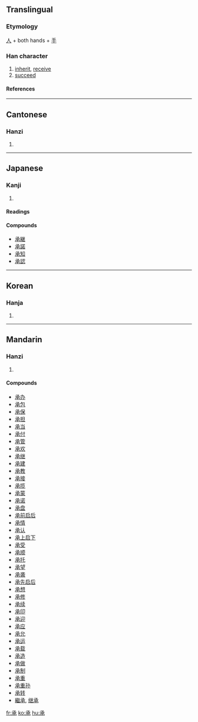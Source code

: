 ==Translingual==
===Etymology===
[[人]] + both hands + [[手]]
===Han character===
{{Han char|rn=64|rad=手|as=04|sn=8|four=1723<sub>2</sub>|canj=弓弓手人 (NNQO)}}
# [[inherit]], [[receive]]
# [[succeed]]
====References====
{{Han ref|kx=0419.190|dkj=11852|dj=0766.110|hdz=10054.030|uh=627F|ud=25215|bh=A9D3|bd=43475}}
----
==Cantonese==
===Hanzi===
{{yue-hanzi|jyut=|y=sing4}}
# {{defn|Cantonese}}
----
==Japanese==
===Kanji===
{{ja-kanji|grade=5|rs=手04}}
# {{defn|Japanese}} 
====Readings====
{{ja-readings|on=[[しょう]] (shō), [[そう]] (sō)|kun=[[うけたまわる]] (uketamawaru), [[うける]] (ukeru)}}

====Compounds====
*[[承継]]
*[[承諾]]
*[[承知]]
*[[承認]]
----
==Korean==
===Hanja===
{{ko-hanja|hangeul=[[승]]|eumhun=|rv=seung|mr=sŭng|y=sung}}
# {{defn|Korean}}
----
==Mandarin==
===Hanzi===
{{cmn-hanzi|pin=[[chéng]] (cheng2)|wg=ch'eng<sup>2</sup>}}
# {{defn|Mandarin}}

====Compounds====
*[[承办]]
*[[承包]]
*[[承保]]
*[[承担]]
*[[承当]]
*[[承付]]
*[[承管]]
*[[承欢]]
*[[承继]]
*[[承建]]
*[[承教]]
*[[承接]]
*[[承揽]]
*[[承蒙]]
*[[承诺]]
*[[承盘]]
*[[承前启后]]
*[[承情]]
*[[承认]]
*[[承上启下]]
*[[承受]]
*[[承顺]]
*[[承托]]
*[[承望]]
*[[承袭]]
*[[承先启后]]
*[[承想]]
*[[承修]]
*[[承续]]
*[[承印]]
*[[承迎]]
*[[承应]]
*[[承允]]
*[[承运]]
*[[承载]]
*[[承造]]
*[[承做]]
*[[承制]]
*[[承重]]
*[[承重孙]]
*[[承转]]
*[[繼承]], [[继承]]

[[fr:承]]
[[ko:承]]
[[hu:承]]